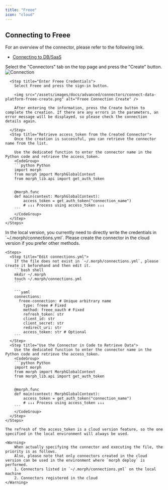 ```yaml
---
title: "Freee"
icon: "cloud"
---
```


## Connecting to Freee

For an overview of the connector, please refer to the following link.

- [Connecting to DB/SaaS](/docs/en/develop/guides/integration)

<Tabs>
  <Tab title="Cloud Version">
    <Steps>
      <Step title="Create a Connector">
        Select the "Connectors" tab on the top page and press the "Create" button.
        <img src="/assets/images/docs/advanced/connectors/connect-data-platform-connection.png" alt="Connection" />
      </Step>

      <Step title="Enter Freee Credentials">        
        Select Freee and press the sign-in button.

        <img src="/assets/images/docs/advanced/connectors/connect-data-platform-freee-create.png" alt="Freee Connection Create" />

        After entering the information, press the Create button to complete the creation. If there are any errors in the parameters, an error message will be displayed, so please check the connection details again.

      </Step>
      <Step title="Retrieve access_token from the Created Connector">
        Once the creation is successful, you can retrieve the connector name from the list.

        Use the dedicated function to enter the connector name in the Python code and retrieve the access_token.
        <CodeGroup>
        ```python Python
        import morph
        from morph import MorphGlobalContext
        from morph_lib.api import get_auth_token


        @morph.func
        def main(context: MorphGlobalContext):
            access_token = get_auth_token("connection_name")
            # ↓↓↓ Process using access_token ↓↓↓
        ```
        </CodeGroup>
      </Step>
    </Steps>

  </Tab>
  <Tab title="Local Version">
    <Info>In the local version, you currently need to directly write the credentials in `~/.morph/connections.yml`. Please create the connector in the cloud version if you prefer other methods.</Info>

    <Steps>
      <Step title="Edit connections.yml">
        If the file does not exist in `~/.morph/connections.yml`, please create it beforehand and then edit it.
        ```bash shell
        mkdir ~/.morph
        touch ~/.morph/connections.yml
        ```

        ```yaml
        connections:
          freee-connection: # Unique arbitrary name
            type: freee # Fixed
            method: freee_oauth # Fixed
            refresh_token: str
            client_id: str
            client_secret: str
            redirect_uri: str
            access_token: str # Optional
        ```
      </Step>
      <Step title="Use the Connector in Code to Retrieve Data">
        Use the dedicated function to enter the connector name in the Python code and retrieve the access_token.
        <CodeGroup>
        ```python Python
        import morph
        from morph import MorphGlobalContext
        from morph_lib.api import get_auth_token


        @morph.func
        def main(context: MorphGlobalContext):
            access_token = get_auth_token("connection_name")
            # ↓↓↓ Process using access_token ↓↓↓
        ```
        </CodeGroup>
      </Step>
    </Steps>

    The refresh of the access_token is a cloud version feature, so the one specified in the local environment will always be used.

    <Warning>
        When actually specifying the connector and executing the file, the priority is as follows.
        Also, please note that only connectors created in the cloud version can be used in the environment where `morph deploy` is performed.
        1. Connectors listed in `~/.morph/connections.yml` on the local machine
        2. Connectors registered in the cloud
    </Warning>    

  </Tab>  
</Tabs>


